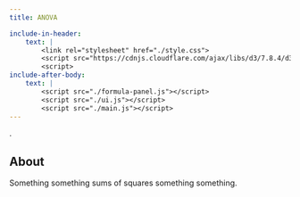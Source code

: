 ```yaml
---
title: ANOVA

include-in-header:
    text: |
        <link rel="stylesheet" href="./style.css"> 
        <script src="https://cdnjs.cloudflare.com/ajax/libs/d3/7.8.4/d3.min.js"></script>
        <script>
include-after-body: 
    text: |
        <script src="./formula-panel.js"></script>
        <script src="./ui.js"></script>
        <script src="./main.js"></script>
---
```


<!-- component 4: controls panel -->
<div id="controls-panel"></div>
<!-- component 1: data graph -->
<div id="data-graph"></div>
<!-- component 2: variance bar -->
<div id="variance-bar"></div>
<!-- component 3: formula panel -->
<div id="formula-panel">$.$</div>

::: {.about}

## About

Something something sums of squares something something.

:::
